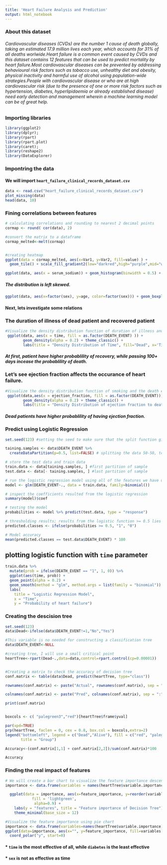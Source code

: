 ```yaml
---
title: 'Heart Failure Analysis and Prediction'
output: html_notebook
---
```

### About this dataset
###### Cardiovascular diseases (CVDs) are the number 1 cause of death globally, taking an estimated 17.9 million lives each year, which accounts for 31% of all deaths worlwide.Heart failure is a common event caused by CVDs and this dataset contains 12 features that can be used to predict mortality by heart failure.Most cardiovascular diseases can be prevented by addressing behavioural risk factors such as tobacco use, unhealthy diet and obesity, physical inactivity and harmful use of alcohol using population-wide strategies.People with cardiovascular disease or who are at high cardiovascular risk (due to the presence of one or more risk factors such as hypertension, diabetes, hyperlipidaemia or already established disease) need early detection and management wherein a machine learning model can be of great help.

### Importing libraries
```r
library(ggplot2)
library(dplyr);
library(rpart)
library(rpart.plot)
library(caret);
library(reshape2)
library(DataExplorer)
```
### Impontring the data
#### We will import `heart_failure_clinical_records_dataset.csv`
```r
data <- read.csv("heart_failure_clinical_records_dataset.csv")
plot_missing(data)
head(data, 10)
```

### Fining correlations between features
```r
# calculating correlations and rounding to nearest 2 decimal points
cormap <- round( cor(data), 2)

#convert the matrix to a dataframe
cormap_melted<-melt(cormap)


#creating heatmap
ggplot(data = cormap_melted, aes(x=Var1, y=Var2, fill=value) ) + 
  geom_tile() + scale_fill_gradient2(low="darkred",high="purple",mid="white") + theme(axis.text.x = element_text(angle = 90)) + labs(title = 'Correlation')
```
```r
ggplot(data, aes(x = serum_sodium)) + geom_histogram(binwidth = 0.5) + labs(title='Histogram of serum sodium distribution') 
```
##### The distribution is left skewed.
```r
ggplot(data, aes(x=factor(sex), y=age, color=factor(sex))) + geom_boxplot(outlier.color = 'red', outlier.shape = 8) + geom_jitter(shape=16, position=position_jitter(0.2)) + labs(x='sex', title='Distribution of gender and their ages', color='sex') + scale_color_discrete(labels=c('Female', 'Male'))
```
#### Next, lets investigate some relations

### The duration of illness of dead patient and recovered patient
```r
#Visualize the density distribution function of duration of illness and death event
 ggplot(data, aes(x = time, fill = as.factor(DEATH_EVENT) )) +
        geom_density(alpha = 0.2) + theme_classic() + 
        labs(title = "Density Distribution of Time", fill="Dead", x='Time of illness') + scale_fill_discrete(labels=c("Yes", "No"))
```
##### At first, patient have higher probablility of recovery, while passing 100+ days incease the probablility of death.

### Let's see ejection fraction affects the occurance of heart failure.
```r
#Visualize the density distribution function of smoking and the death event
 ggplot(data,aes(x = ejection_fraction, fill = as.factor(DEATH_EVENT))) +
        geom_density(alpha = 0.2) + theme_classic() + 
        labs(title = "Density Distribution of ejection fraction to death events", fill='Dead', x='Ejection Fraction')+ scale_fill_discrete(labels=c("Yes", "No"))
```
##### Dead patients have higher probablility of having ejection fraction.

### Predict using Logistic Regression
```r
set.seed(123) #setting the seed to make sure that the split function give us the same results

taining.samples <- data$DEATH_EVENT %>%
  createDataPartition(p=0.5, list=FALSE) # splitting the data 50-50, to avoid over fitting

# store the test data and train data
train.data <- data[taining.samples, ] #first partition of sample
test.data <- data[- taining.samples, ] #last partition of sample

# run the logistic regression model using all of the features we have using binomial classification
model <- glm(DEATH_EVENT~., data = train.data, family=binomial())

# inspect the coefficients resulted from the logistic regression
summary(model)$coef

# testing the model
probabilities <- model %>% predict(test.data, type = "response")

# thresholding results; results from the logistic function >= 0.5 lies in the 1 class, while < 0.5 lies in the opposite one
predicted.classes <- ifelse(probabilities >= 0.5, "1", "0")

# Model accuracy
mean(predicted.classes == test.data$DEATH_EVENT) * 100
```
## plotting logistic function with `time` parameter
```r
train.data %>%
  mutate(prob = ifelse(DEATH_EVENT == "1", 1, 0)) %>%
  ggplot(aes(time, prob)) +
  geom_point(alpha = 0.2) +
  geom_smooth(method = "glm", method.args = list(family = "binomial")) +
  labs(
    title = "Logistic Regression Model", 
    x = "Time",
    y = "Probability of heart failure")
```
### Creating the descision tree
```r
set.seed(123)
data$Dead<-ifelse(data$DEATH_EVENT!=1,"No","Yes")

#This variable is no needed for constructing a classification tree
data$DEATH_EVENT<-NULL

#creating tree, I will use a small critical point
heartTree<-rpart(Dead~.,data=data,control=rpart.control(cp=0.00001))


#Creating a matrix to check the accuracy of decision tree
conf.matrix <- table(data$Dead, predict(heartTree, type="class"))

rownames(conf.matrix) <- paste("Actual", rownames(conf.matrix), sep = ":")

colnames(conf.matrix) <- paste("Pred", colnames(conf.matrix), sep = ":")

print(conf.matrix)


boxcols <- c( "palegreen3","red")[heartTree$frame$yval]

par(xpd=TRUE)
prp(heartTree, faclen = 0, cex = 0.8, box.col = boxcols,extra=2)
legend("bottomleft", legend = c("Dead","Alive"), fill = c("red", "palegreen3"),
       title = "Group")

Accuracy<-(conf.matrix[1,1] + conf.matrix[2,2])/sum(conf.matrix)*100

Accuracy
```
### Finding the real impact of features
```r
# We will create a bar chart to visualize the feature importance descendingly
importance <- data.frame(variables = names(heartTree$variable.importance), feature_importance = heartTree$variable.importance)

  ggplot(data = importance, aes(x=feature_importance, y=reorder(variables, X= feature_importance))) + geom_bar(stat = "identity",
            fill = 'lightgreen',
             alpha=0.9) +
    labs(y = "features", title = "Feature importance of Decision Tree") +
    theme_minimal(base_size = 12)
```

```r
#Visualize the feature importance using pie chart
importance <- data.frame(variables=names(heartTree$variable.importance), feature_importance=heartTree$variable.importance)
ggplot(data=importance, aes(x="", y=feature_importance, fill=variables)) + geom_bar(stat="identity", width=1) +
  coord_polar("y", start=0)
```
#### * `time` is the most effective of all, while `diabetes` is the least effective
#### * `sex` is not as effective as time